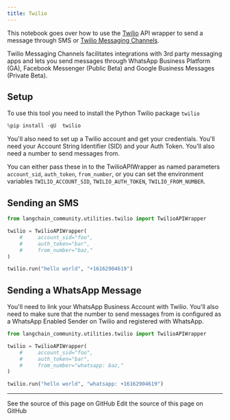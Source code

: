 ```yaml
---
title: Twilio
---
```


This notebook goes over how to use the [Twilio](https://www.twilio.com) API wrapper to send a message through SMS or [Twilio Messaging Channels](https://www.twilio.com/docs/messaging/channels).

Twilio Messaging Channels facilitates integrations with 3rd party messaging apps and lets you send messages through WhatsApp Business Platform (GA), Facebook Messenger (Public Beta) and Google Business Messages (Private Beta).

## Setup

To use this tool you need to install the Python Twilio package `twilio`

```python
%pip install -qU  twilio
```

You'll also need to set up a Twilio account and get your credentials. You'll need your Account String Identifier (SID) and your Auth Token. You'll also need a number to send messages from.

You can either pass these in to the TwilioAPIWrapper as named parameters `account_sid`, `auth_token`, `from_number`, or you can set the environment variables `TWILIO_ACCOUNT_SID`, `TWILIO_AUTH_TOKEN`, `TWILIO_FROM_NUMBER`.

## Sending an SMS

```python
from langchain_community.utilities.twilio import TwilioAPIWrapper
```

```python
twilio = TwilioAPIWrapper(
    #     account_sid="foo",
    #     auth_token="bar",
    #     from_number="baz,"
)
```

```python
twilio.run("hello world", "+16162904619")
```

## Sending a WhatsApp Message

You'll need to link your WhatsApp Business Account with Twilio. You'll also need to make sure that the number to send messages from is configured as a WhatsApp Enabled Sender on Twilio and registered with WhatsApp.

```python
from langchain_community.utilities.twilio import TwilioAPIWrapper
```

```python
twilio = TwilioAPIWrapper(
    #     account_sid="foo",
    #     auth_token="bar",
    #     from_number="whatsapp: baz,"
)
```

```python
twilio.run("hello world", "whatsapp: +16162904619")
```

---

<CardGroup cols={2}>
  <Card title="View Source" icon="eye" href="https://github.com/langchain-ai/docs/blob/main/src/oss/python/integrations/tools/twilio.mdx">
    See the source of this page on GitHub
  </Card>
  <Card title="Edit Source" icon="pen-to-square" href="https://github.com/langchain-ai/docs/edit/main/src/oss/python/integrations/tools/twilio.mdx">
    Edit the source of this page on GitHub
  </Card>
</CardGroup>
